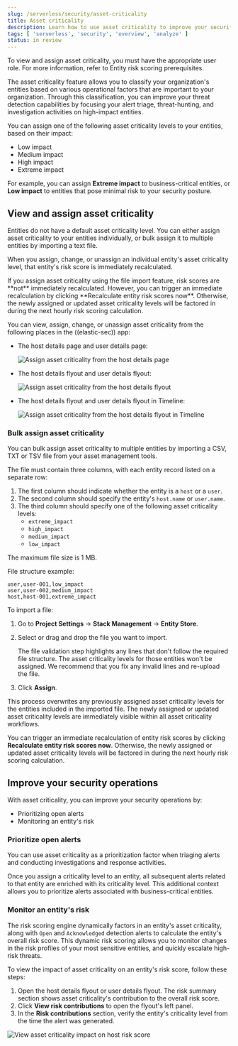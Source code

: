 ```yaml
---
slug: /serverless/security/asset-criticality
title: Asset criticality
description: Learn how to use asset criticality to improve your security operations.
tags: [ 'serverless', 'security', 'overview', 'analyze' ]
status: in review
---
```


<DocBadge template="technical preview" />

<DocCallOut title="Requirements">
To view and assign asset criticality, you must have the appropriate user role. For more information, refer to <DocLink slug="/serverless/security/ers-requirements">Entity risk scoring prerequisites</DocLink>.
</DocCallOut>

The asset criticality feature allows you to classify your organization's entities based on various operational factors that are important to your organization. Through this classification, you can improve your threat detection capabilities by focusing your alert triage, threat-hunting, and investigation activities on high-impact entities.

You can assign one of the following asset criticality levels to your entities, based on their impact:

* Low impact
* Medium impact
* High impact
* Extreme impact

For example, you can assign **Extreme impact** to business-critical entities, or **Low impact** to entities that pose minimal risk to your security posture.

## View and assign asset criticality

Entities do not have a default asset criticality level. You can either assign asset criticality to your entities individually, or <DocLink slug="/serverless/security/asset-criticality" section="bulk-assign-asset-criticality">bulk assign</DocLink> it to multiple entities by importing a text file.

When you assign, change, or unassign an individual entity's asset criticality level, that entity's risk score is immediately recalculated.

<DocCallOut title="Note">
If you assign asset criticality using the file import feature, risk scores are **not** immediately recalculated. However, you can trigger an immediate recalculation by clicking **Recalculate entity risk scores now**. Otherwise, the newly assigned or updated asset criticality levels will be factored in during the next hourly risk scoring calculation.
</DocCallOut>

You can view, assign, change, or unassign asset criticality from the following places in the ((elastic-sec)) app:

* The <DocLink slug="/serverless/security/hosts-overview" section="host-details-page">host details page</DocLink> and <DocLink slug="/serverless/security/users-page" section="user-details-page">user details page</DocLink>:

  ![Assign asset criticality from the host details page](../images/asset-criticality/-assign-asset-criticality-host-details.png) 

* The <DocLink slug="/serverless/security/hosts-overview" section="host-details-flyout">host details flyout</DocLink> and <DocLink slug="/serverless/security/users-page" section="user-details-flyout">user details flyout</DocLink>:

  ![Assign asset criticality from the host details flyout](../images/asset-criticality/-assign-asset-criticality-host-flyout.png)

* The host details flyout and user details flyout in <DocLink slug="/serverless/security/timelines-ui">Timeline</DocLink>:

  ![Assign asset criticality from the host details flyout in Timeline](../images/asset-criticality/-assign-asset-criticality-timeline.png)

### Bulk assign asset criticality

You can bulk assign asset criticality to multiple entities by importing a CSV, TXT or TSV file from your asset management tools.

The file must contain three columns, with each entity record listed on a separate row:

1. The first column should indicate whether the entity is a `host` or a `user`.
1. The second column should specify the entity's `host.name` or `user.name`.
1. The third column should specify one of the following asset criticality levels:
    * `extreme_impact`
    * `high_impact`
    * `medium_impact`
    * `low_impact`

The maximum file size is 1 MB.

File structure example:

```
user,user-001,low_impact
user,user-002,medium_impact
host,host-001,extreme_impact
````

To import a file:
1. Go to **Project Settings** → **Stack Management** → **Entity Store**.
1. Select or drag and drop the file you want to import.

    <DocCallOut title="Note">
    The file validation step highlights any lines that don't follow the required file structure. The asset criticality levels for those entities won't be assigned. We recommend that you fix any invalid lines and re-upload the file.
    </DocCallOut>

1. Click **Assign**. 

This process overwrites any previously assigned asset criticality levels for the entities included in the imported file. The newly assigned or updated asset criticality levels are immediately visible within all asset criticality workflows.

You can trigger an immediate recalculation of entity risk scores by clicking **Recalculate entity risk scores now**. Otherwise, the newly assigned or updated asset criticality levels will be factored in during the next hourly risk scoring calculation.

## Improve your security operations

With asset criticality, you can improve your security operations by:

* <DocLink slug="/serverless/security/asset-criticality" section="prioritize-open-alerts">Prioritizing open alerts</DocLink>
* <DocLink slug="/serverless/security/asset-criticality" section="monitor-an-entitys-risk">Monitoring an entity's risk</DocLink>

### Prioritize open alerts

You can use asset criticality as a prioritization factor when triaging alerts and conducting investigations and response activities.

Once you assign a criticality level to an entity, all subsequent alerts related to that entity are enriched with its criticality level. This additional context allows you to  <DocLink slug="/serverless/security/analyze-risk-score-data" section="triage-alerts-associated-with-high-risk-or-business-critical-entities">prioritize alerts associated with business-critical entities</DocLink>.

### Monitor an entity's risk

The risk scoring engine dynamically factors in an entity's asset criticality, along with `Open` and `Acknowledged` detection alerts to <DocLink slug="/serverless/security/entity-risk-scoring" section="how-is-risk-score-calculated">calculate the entity's overall risk score</DocLink>. This dynamic risk scoring allows you to monitor changes in the risk profiles of your most sensitive entities, and quickly escalate high-risk threats. 

To view the impact of asset criticality on an entity's risk score, follow these steps:

1. Open the <DocLink slug="/serverless/security/hosts-overview" section="host-details-flyout">host details flyout</DocLink> or <DocLink slug="/serverless/security/users-page" section="user-details-flyout">user details flyout</DocLink>. The risk summary section shows asset criticality's contribution to the overall risk score.
1. Click **View risk contributions** to open the flyout's left panel.
1. In the **Risk contributions** section, verify the entity's criticality level from the time the alert was generated.

![View asset criticality impact on host risk score](../images/asset-criticality/-asset-criticality-impact.png)
